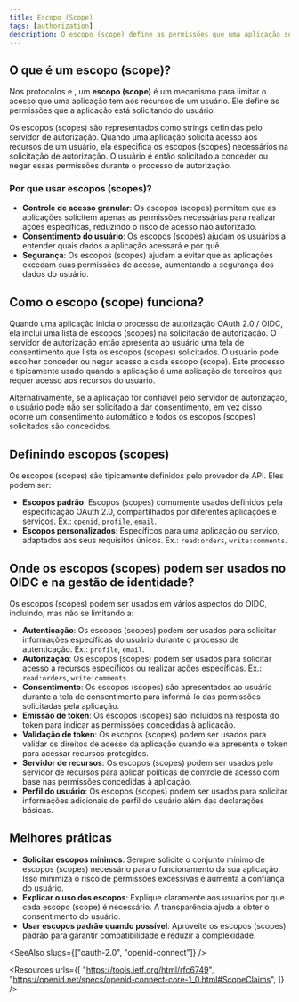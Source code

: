 ```yaml
---
title: Escopo (Scope)
tags: [authorization]
description: O escopo (scope) define as permissões que uma aplicação solicita de um usuário para acessar seus recursos protegidos. É um conceito fundamental no OAuth 2.0 e OIDC que controla o nível de acesso que uma aplicação pode ter aos dados de um usuário.
---
```


## O que é um escopo (scope)?

Nos protocolos <Ref slug="oauth-2.0" /> e <Ref slug="openid-connect" />, um **escopo (scope)** é um mecanismo para limitar o acesso que uma aplicação tem aos recursos de um usuário. Ele define as permissões que a aplicação está solicitando do usuário.

Os escopos (scopes) são representados como strings definidas pelo servidor de autorização. Quando uma aplicação solicita acesso aos recursos de um usuário, ela especifica os escopos (scopes) necessários na solicitação de autorização. O usuário é então solicitado a conceder ou negar essas permissões durante o processo de autorização.

### Por que usar escopos (scopes)?

- **Controle de acesso granular**: Os escopos (scopes) permitem que as aplicações solicitem apenas as permissões necessárias para realizar ações específicas, reduzindo o risco de acesso não autorizado.
- **Consentimento do usuário**: Os escopos (scopes) ajudam os usuários a entender quais dados a aplicação acessará e por quê.
- **Segurança**: Os escopos (scopes) ajudam a evitar que as aplicações excedam suas permissões de acesso, aumentando a segurança dos dados do usuário.

## Como o escopo (scope) funciona?

Quando uma aplicação inicia o processo de autorização OAuth 2.0 / OIDC, ela inclui uma lista de escopos (scopes) na solicitação de autorização. O servidor de autorização então apresenta ao usuário uma tela de consentimento que lista os escopos (scopes) solicitados. O usuário pode escolher conceder ou negar acesso a cada escopo (scope). Este processo é tipicamente usado quando a aplicação é uma aplicação de terceiros que requer acesso aos recursos do usuário.

Alternativamente, se a aplicação for confiável pelo servidor de autorização, o usuário pode não ser solicitado a dar consentimento, em vez disso, ocorre um consentimento automático e todos os escopos (scopes) solicitados são concedidos.

## Definindo escopos (scopes)

Os escopos (scopes) são tipicamente definidos pelo provedor de API. Eles podem ser:
- **Escopos padrão**: Escopos (scopes) comumente usados definidos pela especificação OAuth 2.0, compartilhados por diferentes aplicações e serviços. Ex.: `openid`, `profile`, `email`.
- **Escopos personalizados**: Específicos para uma aplicação ou serviço, adaptados aos seus requisitos únicos. Ex.: `read:orders`, `write:comments`.

## Onde os escopos (scopes) podem ser usados no OIDC e na gestão de identidade?

Os escopos (scopes) podem ser usados em vários aspectos do OIDC, incluindo, mas não se limitando a:

- **Autenticação**: Os escopos (scopes) podem ser usados para solicitar informações específicas do usuário durante o processo de autenticação. Ex.: `profile`, `email`.
- **Autorização**: Os escopos (scopes) podem ser usados para solicitar acesso a recursos específicos ou realizar ações específicas. Ex.: `read:orders`, `write:comments`.
- **Consentimento**: Os escopos (scopes) são apresentados ao usuário durante a tela de consentimento para informá-lo das permissões solicitadas pela aplicação.
- **Emissão de token**: Os escopos (scopes) são incluídos na resposta do token para indicar as permissões concedidas à aplicação.
- **Validação de token**: Os escopos (scopes) podem ser usados para validar os direitos de acesso da aplicação quando ela apresenta o token para acessar recursos protegidos.
- **Servidor de recursos**: Os escopos (scopes) podem ser usados pelo servidor de recursos para aplicar políticas de controle de acesso com base nas permissões concedidas à aplicação.
- **Perfil do usuário**: Os escopos (scopes) podem ser usados para solicitar informações adicionais do perfil do usuário além das declarações básicas.

## Melhores práticas

- **Solicitar escopos mínimos**: Sempre solicite o conjunto mínimo de escopos (scopes) necessário para o funcionamento da sua aplicação. Isso minimiza o risco de permissões excessivas e aumenta a confiança do usuário.
- **Explicar o uso dos escopos**: Explique claramente aos usuários por que cada escopo (scope) é necessário. A transparência ajuda a obter o consentimento do usuário.
- **Usar escopos padrão quando possível**: Aproveite os escopos (scopes) padrão para garantir compatibilidade e reduzir a complexidade.

<SeeAlso slugs={["oauth-2.0", "openid-connect"]} />

<Resources
  urls={[
    "https://tools.ietf.org/html/rfc6749",
    "https://openid.net/specs/openid-connect-core-1_0.html#ScopeClaims",
  ]}
/>